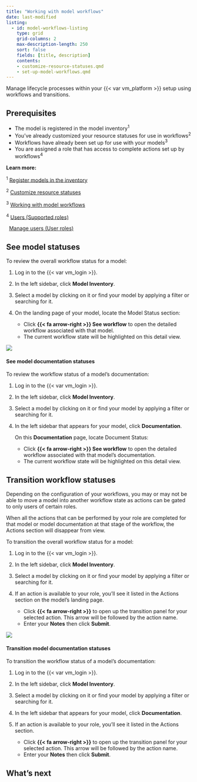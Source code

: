 ```yaml
---
title: "Working with model workflows"
date: last-modified
listing:
  - id: model-workflows-listing
    type: grid
    grid-columns: 2
    max-description-length: 250
    sort: false
    fields: [title, description]
    contents:
    - customize-resource-statuses.qmd
    - set-up-model-workflows.qmd
---
```


Manage lifecycle processes within your {{< var vm_platform >}} setup using workflows and transitions.

## Prerequisites

- The model is registered in the model inventory^1^
- You've already customized your resource statuses for use in workflows^2^
- Workflows have already been set up for use with your models^3^
- You are assigned a role that has access to complete actions set up by workflows^4^

::: {.column-margin}
**Learn more:**

^1^ [Register models in the inventory](/guide/model-inventory/register-models-in-inventory.qmd)

^2^ [Customize resource statuses](customize-resource-statuses.qmd)

^3^ [Working with model workflows](set-up-model-workflows.qmd)

^4^ [Users (Supported roles)](/guide/configuration/managing-users.qmd#supported-roles)

|   [Manage users (User roles)](/guide/configuration/manage-users.qmd#user-roles)
:::

## See model statuses

To review the overall workflow status for a model: 

1. Log in to the {{< var vm_login >}}.

2. In the left sidebar, click **Model Inventory**.

3. Select a model by clicking on it or find your model by applying a filter or searching for it.

4. On the landing page of your model, locate the Model Status section: 

    - Click **{{< fa arrow-right >}} See workflow** to open the detailed workflow associated with that model.
    - The current workflow state will be highlighted on this detail view. 

![](see-workflow.gif){fig-alt="A gif showing the detailed workflow under the Model Status section."}

#### See model documentation statuses

To review the workflow status of a model's documentation:

1. Log in to the {{< var vm_login >}}.

2. In the left sidebar, click **Model Inventory**.

3. Select a model by clicking on it or find your model by applying a filter or searching for it.

4. In the left sidebar that appears for your model, click **Documentation**. 

    On this **Documentation** page, locate Document Status:

    - Click **{{< fa arrow-right >}} See workflow** to open the detailed workflow associated with that model's documentation.
    - The current workflow state will be highlighted on this detail view. 

## Transition workflow statuses

::: {.callout-important title="Roles and action visbility"}
Depending on the configuration of your workflows, you may or may not be able to move a model into another workflow state as actions can be gated to only users of certain roles. 

When all the actions that can be performed by your role are completed for that model or model documentation at that stage of the workflow, the Actions section will disappear from view. 
:::

To transition the overall workflow status for a model:

1. Log in to the {{< var vm_login >}}.

2. In the left sidebar, click **Model Inventory**.

3. Select a model by clicking on it or find your model by applying a filter or searching for it.

4. If an action is available to your role, you'll see it listed in the Actions section on the model's landing page.

    - Click **{{< fa arrow-right >}}** to open up the transition panel for your selected action. This arrow will be followed by the action name.
    - Enter your **Notes** then click **Submit**. 

![](transition-workflow.gif){fig-alt="A gif showing transitioning a workflow status under the Actions section."}

#### Transition model documentation statuses

To transition the workflow status of a model's documentation:

1. Log in to the {{< var vm_login >}}.

2. In the left sidebar, click **Model Inventory**.

3. Select a model by clicking on it or find your model by applying a filter or searching for it.

4. In the left sidebar that appears for your model, click **Documentation**.

5. If an action is available to your role, you'll see it listed in the Actions section.

    - Click **{{< fa arrow-right >}}** to open up the transition panel for your selected action. This arrow will be followed by the action name.
    - Enter your **Notes** then click **Submit**. 

## What's next

:::{#model-workflows-listing}
:::
